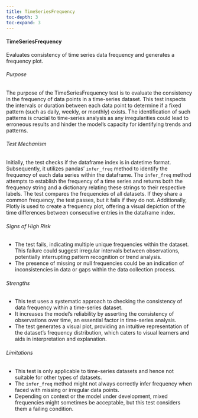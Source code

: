 ```yaml
---
title: TimeSeriesFrequency
toc-depth: 3
toc-expand: 3
---
```







 
#### TimeSeriesFrequency

Evaluates consistency of time series data frequency and generates a frequency plot.

###### Purpose

The purpose of the TimeSeriesFrequency test is to evaluate the consistency in the frequency of data points in a
time-series dataset. This test inspects the intervals or duration between each data point to determine if a fixed
pattern (such as daily, weekly, or monthly) exists. The identification of such patterns is crucial to time-series
analysis as any irregularities could lead to erroneous results and hinder the model's capacity for identifying
trends and patterns.

###### Test Mechanism

Initially, the test checks if the dataframe index is in datetime format. Subsequently, it utilizes pandas'
`infer_freq` method to identify the frequency of each data series within the dataframe. The `infer_freq` method
attempts to establish the frequency of a time series and returns both the frequency string and a dictionary
relating these strings to their respective labels. The test compares the frequencies of all datasets. If they share
a common frequency, the test passes, but it fails if they do not. Additionally, Plotly is used to create a
frequency plot, offering a visual depiction of the time differences between consecutive entries in the dataframe
index.

###### Signs of High Risk

- The test fails, indicating multiple unique frequencies within the dataset. This failure could suggest irregular
intervals between observations, potentially interrupting pattern recognition or trend analysis.
- The presence of missing or null frequencies could be an indication of inconsistencies in data or gaps within the
data collection process.

###### Strengths

- This test uses a systematic approach to checking the consistency of data frequency within a time-series dataset.
- It increases the model's reliability by asserting the consistency of observations over time, an essential factor
in time-series analysis.
- The test generates a visual plot, providing an intuitive representation of the dataset's frequency distribution,
which caters to visual learners and aids in interpretation and explanation.

###### Limitations

- This test is only applicable to time-series datasets and hence not suitable for other types of datasets.
- The `infer_freq` method might not always correctly infer frequency when faced with missing or irregular data
points.
- Depending on context or the model under development, mixed frequencies might sometimes be acceptable, but this
test considers them a failing condition.




 